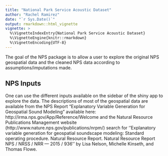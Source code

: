 ```yaml
---
title: "National Park Service Acoustic Dataset"
author: "Rachel Ramirez"
date: "`r Sys.Date()`"
output: rmarkdown::html_vignette
vignette: >
  %\VignetteIndexEntry{National Park Service Acoustic Dataset}
  %\VignetteEngine{knitr::rmarkdown}
  %\VignetteEncoding{UTF-8}
---
```



The goal of the NPS package is to allow a user to explore the original NPS geospatial data and the cleaned NPS data according to assumptions/imputations made.  

## NPS Inputs

One can use the different inputs available on the sidebar of the shiny app to explore the data. The descriptions of most of the geospatial data are available from the NPS Report "Explanatory Variable Generation for Geospatial Sound Modeling" available here: http://irma.nps.gov/App/Reference/Welcome and the Natural Resource Publications Management website (http://www.nature.nps.gov/publications/nrpm/) search for ''Explanatory variable generation for geospatial soundscape modeling: Standard operating procedure. Natural Resource Report. Natural Resource Report NPS / NRSS / NRR \— 2015 / 936'' by Lisa Nelson, Michelle Kinseth, and Thomas Flowe.


